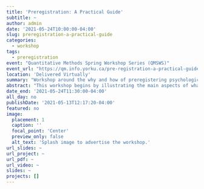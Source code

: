 ```yaml
---
title: 'Preregistration: A Practical Guide'
subtitle: ~
author: admin
date: '2021-05-24T10:00:00-04:00'
slug: preregistration-a-practical-guide
categories:
  - workshop
tags:
  - preregistration
event: "Quantitative Methods Spring Workshop Series (QMSWS)"
event_url: "https://qm.info.yorku.ca/pre-registration-a-practical-guide/"
location: 'Delivered Virtually'
summary: "Workshop around the why and how of preregistering psychologicical research."
abstract: "This workshop begins by illustrating the main aspects of what preregistration can and cannot do for your research. Participants will be guided step-by-step through the preregistration process, both from a theoretical standpoint and a practical one. By introducing a few guiding principles and highlighting important considerations along the way, a worked example will be presented to illustrate the preregistration process. Participants are encouraged to work on their own preregistration in real time alongside the demonstration. By the end of the workshop, participants should have a good working knowledge of the practical aspects of the preregistration process. Participants will have the added benefit of creating a working-document which can be used to preregister their own research project."
date_end: '2021-05-24T11:30:00-04:00'
all_day: no
publishDate: '2021-05-13T12:17:20-04:00'
featured: no
image:
  placement: 1
  caption: ''
  focal_point: 'Center'
  preview_only: false
  alt_text: 'Splash image to advertise the workshop.'
url_slides: ~
url_project: ~
url_pdf: ~
url_video: ~
slides: ~
projects: []
---
```

